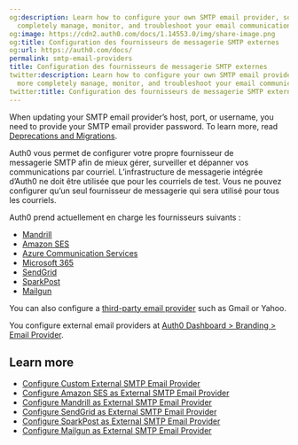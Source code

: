```yaml
---
og:description: Learn how to configure your own SMTP email provider, so you can more
  completely manage, monitor, and troubleshoot your email communications.
og:image: https://cdn2.auth0.com/docs/1.14553.0/img/share-image.png
og:title: Configuration des fournisseurs de messagerie SMTP externes
og:url: https://auth0.com/docs/
permalink: smtp-email-providers
title: Configuration des fournisseurs de messagerie SMTP externes
twitter:description: Learn how to configure your own SMTP email provider, so you can
  more completely manage, monitor, and troubleshoot your email communications.
twitter:title: Configuration des fournisseurs de messagerie SMTP externes
---
```


<Callout icon="file-lines" color="#0EA5E9" iconType="regular">

When updating your SMTP email provider’s host, port, or username, you need to provide your SMTP email provider password. To learn more, read [Deprecations and Migrations](/docs/troubleshoot/product-lifecycle/deprecations-and-migrations).

</Callout>

Auth0 vous permet de configurer votre propre fournisseur de messagerie SMTP afin de mieux gérer, surveiller et dépanner vos communications par courriel. L’infrastructure de messagerie intégrée d’Auth0 ne doit être utilisée que pour les courriels de test. Vous ne pouvez configurer qu’un seul fournisseur de messagerie qui sera utilisé pour tous les courriels.

Auth0 prend actuellement en charge les fournisseurs suivants :

* [Mandrill](/docs/customize/email/smtp-email-providers/configure-mandrill-as-external-smtp-email-provider)
* [Amazon SES](/docs/customize/email/smtp-email-providers/configure-amazon-ses-as-external-smtp-email-provider)
* [Azure Communication Services](/docs/customize/email/smtp-email-providers/configure-azure-comm-service-as-smtp-email-provider)
* [Microsoft 365](/docs/customize/email/smtp-email-providers/configure-365-exchange-as-smtp-email-provider)
* [SendGrid](/docs/customize/email/smtp-email-providers/configure-sendgrid-as-external-smtp-email-provider)
* [SparkPost](/docs/customize/email/smtp-email-providers/configure-sparkpost-as-external-smtp-email-provider)
* [Mailgun](/docs/customize/email/smtp-email-providers/configure-mailgun-as-external-smtp-email-provider)

You can also configure a [third-party email provider](/docs/customize/email/smtp-email-providers/configure-custom-external-smtp-email-provider) such as Gmail or Yahoo.

You configure external email providers at [Auth0 Dashboard > Branding > Email Provider](https://manage.auth0.com/#/templates/provider).

## Learn more

* [Configure Custom External SMTP Email Provider](/docs/customize/email/smtp-email-providers/configure-custom-external-smtp-email-provider)
* [Configure Amazon SES as External SMTP Email Provider](/docs/customize/email/smtp-email-providers/configure-amazon-ses-as-external-smtp-email-provider)
* [Configure Mandrill as External SMTP Email Provider](/docs/customize/email/smtp-email-providers/configure-mandrill-as-external-smtp-email-provider)
* [Configure SendGrid as External SMTP Email Provider](/docs/customize/email/smtp-email-providers/configure-sendgrid-as-external-smtp-email-provider)
* [Configure SparkPost as External SMTP Email Provider](/docs/customize/email/smtp-email-providers/configure-sparkpost-as-external-smtp-email-provider)
* [Configure Mailgun as External SMTP Email Provider](/docs/customize/email/smtp-email-providers/configure-mailgun-as-external-smtp-email-provider)